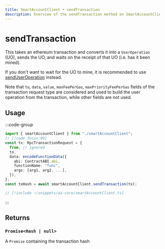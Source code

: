 ```yaml
---
title: SmartAccountClient • sendTransaction
description: Overview of the sendTransaction method on SmartAccountClient
---
```



# sendTransaction

This takes an ethereum transaction and converts it into a `UserOperation` (UO), sends the UO, and waits on the receipt of that UO (i.e. has it been mined).

If you don't want to wait for the UO to mine, it is recommended to use [sendUserOperation](./sendUserOperation) instead.

Note that `to`, `data`, `value`, `maxFeePerGas`, `maxPriorityFeePerGas` fields of the transaction request type are considered and used to build the user operation from the transaction, while other fields are not used.

## Usage

:::code-group

```ts [example.ts]
import { smartAccountClient } from "./smartAccountClient";
// [!code focus:99]
const tx: RpcTransactionRequest = {
  from, // ignored
  to,
  data: encodeFunctionData({
    abi: ContractABI.abi,
    functionName: "func",
    args: [arg1, arg2, ...],
  }),
};
const txHash = await smartAccountClient.sendTransaction(tx);
```

```ts [smartAccountClient.ts]
// [!include ~/snippets/aa-core/smartAccountClient.ts]
```

:::

## Returns

### `Promise<Hash | null>`

A `Promise` containing the transaction hash


<SendUoParam />
